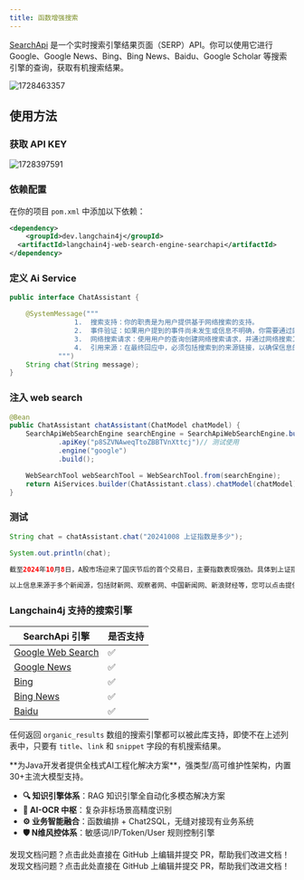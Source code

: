 ```yaml
---
title: 函数增强搜索
---
```


[SearchApi](https://www.searchapi.io/) 是一个实时搜索引擎结果页面（SERP）API。你可以使用它进行 Google、Google News、Bing、Bing News、Baidu、Google Scholar 等搜索引擎的查询，获取有机搜索结果。


<img src='https://minio.pigx.top/oss/202410/1728463357.png' alt='1728463357'/>

## 使用方法

### 获取 API KEY

<img src='https://minio.pigx.top/oss/202410/1728397591.png' alt='1728397591'/>

### 依赖配置
在你的项目 `pom.xml` 中添加以下依赖：

```xml
<dependency>
    <groupId>dev.langchain4j</groupId>
  <artifactId>langchain4j-web-search-engine-searchapi</artifactId>
</dependency>

```

### 定义 Ai Service

```java
public interface ChatAssistant {

    @SystemMessage("""
            	1.	搜索支持：你的职责是为用户提供基于网络搜索的支持。
            	2.	事件验证：如果用户提到的事件尚未发生或信息不明确，你需要通过网络搜索确认或查找相关信息。
            	3.	网络搜索请求：使用用户的查询创建网络搜索请求，并通过网络搜索工具进行实际查询。
            	4.	引用来源：在最终回应中，必须包括搜索到的来源链接，以确保信息的准确性和可验证性。
            """)
    String chat(String message);
}
```

### 注入 web search

```java
@Bean
public ChatAssistant chatAssistant(ChatModel chatModel) {
    SearchApiWebSearchEngine searchEngine = SearchApiWebSearchEngine.builder()
            .apiKey("p8SZVNAweqTtoZBBTVnXttcj")// 测试使用
            .engine("google")
            .build();

    WebSearchTool webSearchTool = WebSearchTool.from(searchEngine);
    return AiServices.builder(ChatAssistant.class).chatModel(chatModel).tools(webSearchTool).build();
}
```

### 测试

```java
String chat = chatAssistant.chat("20241008 上证指数是多少");

System.out.println(chat);

截至2024年10月8日，A股市场迎来了国庆节后的首个交易日，主要指数表现强劲。具体到上证指数，开盘时涨幅达到了10.13%，但之后的走势有所调整，最终收盘时上证指数报收于3489.78点，涨幅为4.59%。这一天，沪深两市的成交额均非常活跃，接近或超过3.5万亿元人民币。

以上信息来源于多个新闻源，包括财新网、观察者网、中国新闻网、新浪财经等，您可以点击提供的链接查看更详细的信息和报道背景。请注意，这些数据和分析仅供参考，市场情况可能会随时变化。

```

### Langchain4j 支持的搜索引擎
| SearchApi 引擎 | 是否支持 |
| --- | --- |
| [Google Web Search](https://www.searchapi.io/docs/google) | ✅ |
| [Google News](https://www.searchapi.io/docs/google-news) | ✅ |
| [Bing](https://www.searchapi.io/docs/bing) | ✅ |
| [Bing News](https://www.searchapi.io/docs/bing-news) | ✅ |
| [Baidu](https://www.searchapi.io/docs/baidu) | ✅ |


任何返回 `organic_results` 数组的搜索引擎都可以被此库支持，即使不在上述列表中，只要有 `title`、`link` 和 `snippet` 字段的有机搜索结果。



<Card title="PIG AI应用开发平台 | 适合中大型企业构建自主可控的AI中台" icon="link" href="https://ai.pig4cloud.com">
**为Java开发者提供全栈式AI工程化解决方案**，强类型/高可维护性架构，内置30+主流大模型支持。

- **🔍 知识引擎体系**：RAG 知识引擎全自动化多模态解决方案
- **📝 AI-OCR 中枢**：复杂非标场景高精度识别
- **⚙️ 业务智能融合**：函数编排 + Chat2SQL，无缝对接现有业务系统
- **🛡️ N维风控体系**：敏感词/IP/Token/User 规则控制引擎
</Card>

<Card title="文档有误？请协助编辑" icon="pencil" href="https://github.com/javaai-pig4cloud-com/javaai-docs/edit/main/docs/18WebSearch.mdx">
  发现文档问题？点击此处直接在 GitHub 上编辑并提交 PR，帮助我们改进文档！
</Card>

<Card title="文档有误？请协助编辑" icon="pencil" href="https://github.com/javaai-pig4cloud-com/javaai-docs/edit/main/docs/18-web-search.mdx">
  发现文档问题？点击此处直接在 GitHub 上编辑并提交 PR，帮助我们改进文档！
</Card>
